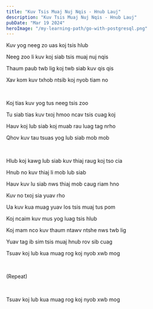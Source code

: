 ```yaml
---
title: "Kuv Tsis Muaj Nuj Nqis - Hnub Lauj"
description: "Kuv Tsis Muaj Nuj Nqis - Hnub Lauj"
pubDate: "Mar 19 2024"
heroImage: "/my-learning-path/go-with-postgresql.png"
---
```


Kuv yog neeg zo uas koj tsis hlub

Neeg zoo li kuv koj siab tsis muaj nuj nqis

Thaum paub twb lig koj twb siab kuv qis qis

Xav kom kuv txhob ntsib koj nyob tiam no

<br />

Koj tias kuv yog tus neeg tsis zoo

Tu siab tias kuv txoj hmoo ncav tsis cuag koj

Hauv koj lub siab koj muab rau luag tag nrho

Qhov kuv tau tsuas yog lub siab mob mob

<br />

Hlub koj kawg lub siab kuv thiaj raug koj tso cia

Hnub no kuv thiaj li mob lub siab

Hauv kuv lu siab nws thiaj mob caug riam hno

Kuv no txoj sia yuav rho

Ua kuv kua muag yuav los tsis muaj tus pom

Koj ncaim kuv mus yog luag tsis hlub

Koj mam nco kuv thaum ntawv ntshe nws twb lig

Yuav tag ib sim tsis muaj hnub rov sib cuag

Tsuav koj lub kua muag rog koj nyob xwb mog

<br />

(Repeat)

<br />

Tsuav koj lub kua muag rog koj nyob xwb mog
